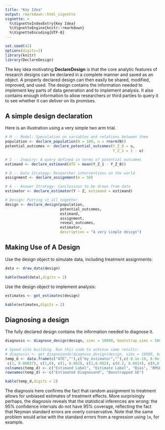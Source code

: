 ```yaml
---
title: "Key Idea"
output: rmarkdown::html_vignette
vignette: >
  %\VignetteIndexEntry{Key Idea}
  %\VignetteEngine{knitr::rmarkdown}
  %\VignetteEncoding{UTF-8}
---
```


```r
set.seed(42)
options(digits=2)
library(knitr)
library(DeclareDesign)
```

The key idea motivating **DeclareDesign** is that the core analytic features of research designs can be declared in a complete manner and saved as an object. A properly declared design can then easily be shared, modified, improved, and used. The design contains the information needed to implement key parts of data generation and to implement analysis. It also contains enough information to allow researchers or third parties to query it to see whether it can deliver on its promises.

## A simple design declaration

Here is an illustration using a very simple two arm trial. 

```r
# M -- Model: Speculation on variables and relations between them
population <- declare_population(N = 100, u = rnorm(N))
potential_outcomes <- declare_potential_outcomes(Y_Z_0 = u, 
                                                 Y_Z_1 = 1 - u)

# I -- Inquiry: A query defined in terms of potential outcomes
estimand <- declare_estimand(ATE = mean(Y_Z_1 - Y_Z_0))

# D -- Data Strategy: Researcher interventions on the world
assignment <- declare_assignment(m = 50) 

# A -- Answer Strategy: Conclusiosn to be drawn from data
estimator <- declare_estimator(Y ~ Z, estimand = estimand)

# Design: Putting it all together
design <- declare_design(population, 
                         potential_outcomes, 
                         estimand, 
                         assignment, 
                         reveal_outcomes, 
                         estimator,
                         description = "A very simple design")
```

## Making Use of A Design

Use the design object to simulate data, including treatment assignments: 

```r
data <- draw_data(design)
```

```r
kable(head(data),digits = 2)
```

Use the design object to implement analysis:

```r
estimates <- get_estimates(design)
```

```r
kable(estimates,digits = 2)
```

## Diagnosing a design

The fully declared design contains the information needed to diagnose it. 

```r
diagnosis <- diagnose_design(design, sims = 10000, bootstrap_sims = 500)
```

```r
# Speed site building. Run this code to achieve same results:
# diagnosis <- get_diagnosands(diagnose_design(design, sims = 10000, bootstrap_sims = 500))
temp_d <- data.frame(c("ATE",""),c("my_estimator",""),c(-8.1e-19, 8.9e-19), c(8.6e-17, 8.9e-19),
 c(1, 0.00037), c(1,0), c(1, 0.002), c(1,0.002), c(0.2, 0.0014), c(0,0))
colnames(temp_d) <- c("Estimand Label", "Estimate Label", "Bias", "RMSE", "Power", "Coverage","Mean Estimand", "Mean Estimate", "SD Estimate", "Type S-Rate")
rownames(temp_d) <- c("Estimated Diagnosand", "Boostrapped SE")

kable(temp_d,digits = 2)
```

The diagnosis here confirms the fact that random assignment to treatment allows for unbiased estimates of treatment effects. More surprisingly perhaps, the diagnosis reveals that the statistical inferences are wrong: the 95% confidence intervals do not have 95% coverage, reflecting the fact that Neyman standard errors are overly conservative. Note that the same problem would arise with the standard errors from a regression using `lm`, for example.


